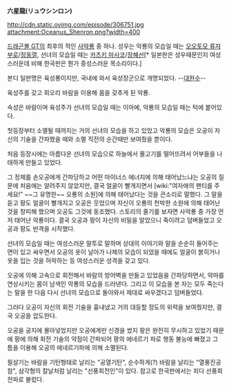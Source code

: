 '''六星龍(リュウシンロン)'''

http://cdn.static.ovimg.com/episode/306751.jpg
attachment:Oceanus_Shenron.png?width=400

[[드래곤볼 GT]]의 최후의 적인 [[사악룡]] 중 하나. 성우는 악룡의 모습일 때는 [[오오토모 류자부로]]/[[정동열]], 선녀의 모습일 때는 [[카츠키 마사코]]/[[장혜선]][* 일본판은 성우때문인지 여성스러운데 비해 한국판은 뭔가 중성스러운 목소리이다.]

본디 일판명은 육성룡이지만, 국내에 와서 육성장군으로 개명되었다. --[[대원수]]--

육성주를 갖고 회오리 바람을 이용해 몸을 갖추게 된 악룡.

속성은 바람이며 육성주가 선녀의 모습일 때는 이마에, 악룡의 모습일 때는 턱에 붙어있다.

첫등장부터 소멸될 때까지는 거의 선녀의 모습을 하고 있었고 악룡의 모습은 오공이 자신의 기술을 간파했을 때와 소멸 직전의 순간때만 보여줬을 뿐이다.

처음 등장시에는 아름다운 선녀의 모습으로 하늘에서 물고기를 떨어뜨려서 어부들을 나태하게 만들고 있었다. 

그 정체를 손오공에게 간파당하고 어떤 마이너스 에너지에 의해 태어났느냐는 오공의 질문에 처음에는 알려주지 않았지만, 결국 얼굴이 빨개지면서 [wiki:"여자애의 팬티를 주세요!" ~~그 유명한~~ 오룡의 소원]에 의해 태어났다는 것을 큰소리로 말했다.
그 말을 듣고 팡도 얼굴이 빨개지고 오공은 웃었으며 자신이 오룡의 천박한 소원에 의해 태어난 것을 창피해 했으며 오공도 그것에 동조했다. 스토리의 줄기를 보자면 사악룡 중 가장 먼저 태어난 악룡이다.
결국 오공과 팡이 자신의 비밀을 알았으니 죽이려고 덤벼들었고 오공과 팡도 반격을 시작했다.

선녀의 모습일 때는 여성스러운 말투로 말하며 상대의 이야기와 말을 순순히 들어주는 면이 있고 싸우면서 오공의 옷이 날아가 나체의 모습이 되었을 때에도 얼굴이 붉히거나 옷을 입는 것을 허락하는 등 여성스러운 성격을 갖고 있다. 

오공에 의해 고속으로 회전해서 바람의 방어벽을 만들고 있었음을 간파당하면서, 악마를 연상시키는 몸이 남색인 악룡의 모습을 드러낸다. 
그리고 이 모습을 본 자는 모두 죽는다는 말을 한 다음 다시 선녀의 모습으로 돌아와서 제대로 싸우겠다고 덤벼들었다.

그러다 오공이 자신의 회전 기술을 흉내냈고 거의 대등할 정도의 위력을 보여줬지만, 결국 오공을 압도한다. 

오공을 궁지에 몰아넣었지만 오공에게만 신경을 썼지 팡은 완전히 무시하고 있었기 때문에 팡에 의해 회전 기술의 약점이 간파되어 팡의 에네르기 파로 행동 불능에 빠졌고 그 틈을 이용해 오공의 에네르기파에 의해 소멸된다. 

필살기는 바람을 기탄형태로 날리는 "공열기탄", 순수하게(?) 바람을 날리는 "열풍진공참", 삼각형의 칼날처럼 날리는 "선풍회전인"이 있다. 참고로 한국판에서는 죄다 선풍회전파로 불렀다.
